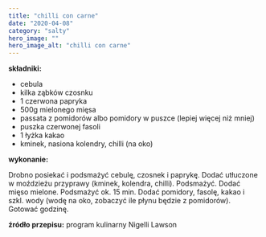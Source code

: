 ```yaml
---
title: "chilli con carne"
date: "2020-04-08"
category: "salty"
hero_image: ""
hero_image_alt: "chilli con carne"
---
```


<!--more ... -->

<strong>składniki:</strong>
<ul>
  <li>cebula</li>
  <li>kilka ząbków czosnku</li>
  <li>1 czerwona papryka</li>
  <li>500g mielonego mięsa</li>
  <li>passata z pomidorów albo pomidory w puszce (lepiej więcej niż mniej)</li>
  <li>puszka czerwonej fasoli</li>
  <li>1 łyżka kakao</li>
  <li>kminek, nasiona kolendry, chilli (na oko)</li>
</ul>
<strong>wykonanie:</strong>

Drobno posiekać i podsmażyć cebulę, czosnek i paprykę. Dodać utłuczone w moździeżu przyprawy (kminek, kolendra, chilli). Podsmażyć. Dodać mięso mielone. Podsmażyć ok. 15 min. Dodać pomidory, fasolę, kakao i szkl. wody (wodę na oko, zobaczyć ile płynu będzie z pomidorów). Gotować godzinę.

<strong>źródło przepisu:</strong> program kulinarny Nigelli Lawson
